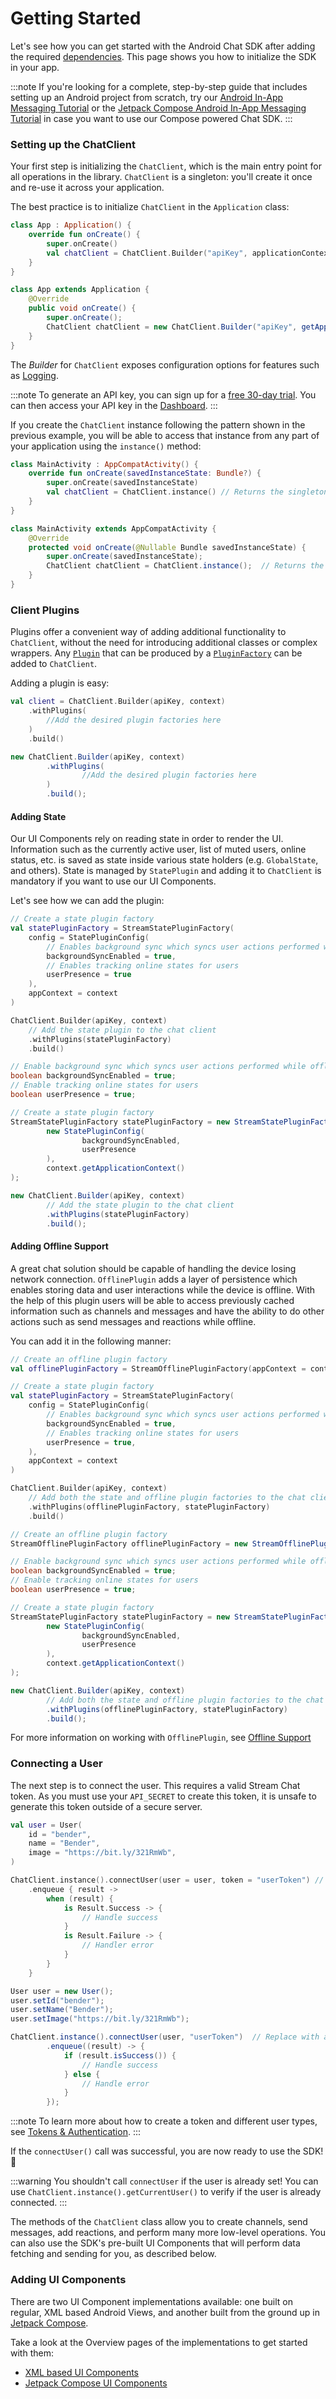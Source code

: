 
# Getting Started

Let's see how you can get started with the Android Chat SDK after adding the required [dependencies](./03-dependencies.mdx). This page shows you how to initialize the SDK in your app.

:::note
If you're looking for a complete, step-by-step guide that includes setting up an Android project from scratch, try our [Android In-App Messaging Tutorial](https://getstream.io/tutorials/android-chat/) or the [Jetpack Compose Android In-App Messaging Tutorial](https://getstream.io/chat/compose/tutorial/) in case you want to use our Compose powered Chat SDK.
:::

### Setting up the ChatClient

Your first step is initializing the `ChatClient`, which is the main entry point for all operations in the library. `ChatClient` is a singleton: you'll create it once and re-use it across your application.

The best practice is to initialize `ChatClient` in the `Application` class:

<Tabs>
<TabItem value="kotlin" label="Kotlin">

```kotlin
class App : Application() {
    override fun onCreate() {
        super.onCreate()
        val chatClient = ChatClient.Builder("apiKey", applicationContext).build()
    }
}
```
</TabItem>

<TabItem value="java" label="Java">

```java
class App extends Application {
    @Override
    public void onCreate() {
        super.onCreate();
        ChatClient chatClient = new ChatClient.Builder("apiKey", getApplicationContext()).build();
    }
}
```
</TabItem>
</Tabs>

The _Builder_ for `ChatClient` exposes configuration options for features such as [Logging](./06-logging.mdx).

:::note
To generate an API key, you can sign up for a [free 30-day trial](https://getstream.io/chat/trial/). You can then access your API key in the [Dashboard](https://getstream.io/dashboard).
:::

If you create the `ChatClient` instance following the pattern shown in the previous example, you will be able to access that instance from any part of your application using the `instance()` method:

<Tabs>
<TabItem value="kotlin" label="Kotlin">

```kotlin
class MainActivity : AppCompatActivity() {
    override fun onCreate(savedInstanceState: Bundle?) {
        super.onCreate(savedInstanceState)
        val chatClient = ChatClient.instance() // Returns the singleton instance
    }
}
```
</TabItem>

<TabItem value="java" label="Java">

```java
class MainActivity extends AppCompatActivity {
    @Override
    protected void onCreate(@Nullable Bundle savedInstanceState) {
        super.onCreate(savedInstanceState);
        ChatClient chatClient = ChatClient.instance();  // Returns the singleton instance
    }
}
```
</TabItem>
</Tabs>

### Client Plugins

Plugins offer a convenient way of adding additional functionality to `ChatClient`, without the need for introducing additional classes or complex wrappers.  Any [`Plugin`](https://github.com/GetStream/stream-chat-android/blob/main/stream-chat-android-client/src/main/java/io/getstream/chat/android/client/plugin/Plugin.kt) that can be produced by a [`PluginFactory`](https://github.com/GetStream/stream-chat-android/blob/main/stream-chat-android-client/src/main/java/io/getstream/chat/android/client/plugin/factory/PluginFactory.kt) can be added to `ChatClient`.

Adding a plugin is easy:

<Tabs>
<TabItem value="kotlin" label="kotlin">

```kotlin {2-4}
val client = ChatClient.Builder(apiKey, context)
    .withPlugins(
        //Add the desired plugin factories here
    )
    .build()
```
</TabItem>

<TabItem value="java" label="java">

```java {2-4}
new ChatClient.Builder(apiKey, context)
        .withPlugins(
                //Add the desired plugin factories here
        )
        .build();
```
</TabItem>
</Tabs>

#### Adding State

Our UI Components rely on reading state in order to render the UI. Information such as the currently active user, list of muted users, online status, etc. is saved as state inside various state holders (e.g. `GlobalState`, and others). State is managed by `StatePlugin` and adding it to `ChatClient` is mandatory if you want to use our UI Components.

Let's see how we can add the plugin:

<Tabs>
<TabItem value="kotlin" label="kotlin">

```kotlin
// Create a state plugin factory
val statePluginFactory = StreamStatePluginFactory(
    config = StatePluginConfig(
        // Enables background sync which syncs user actions performed while offline
        backgroundSyncEnabled = true,
        // Enables tracking online states for users
        userPresence = true
    ),
    appContext = context
)

ChatClient.Builder(apiKey, context)
    // Add the state plugin to the chat client
    .withPlugins(statePluginFactory)
    .build()
```

</TabItem>

<TabItem value="java" label="java">

```java
// Enable background sync which syncs user actions performed while offline
boolean backgroundSyncEnabled = true;
// Enable tracking online states for users
boolean userPresence = true;

// Create a state plugin factory
StreamStatePluginFactory statePluginFactory = new StreamStatePluginFactory(
        new StatePluginConfig(
                backgroundSyncEnabled,
                userPresence
        ),
        context.getApplicationContext()
);

new ChatClient.Builder(apiKey, context)
        // Add the state plugin to the chat client
        .withPlugins(statePluginFactory)
        .build();
```

</TabItem>
</Tabs>

#### Adding Offline Support

A great chat solution should be capable of handling the device losing network connection. `OfflinePlugin` adds a layer of persistence which enables storing data and user interactions while the device is offline. With the help of this plugin users will be able to access previously cached information such as channels and messages and have the ability to do other actions such as send messages and reactions while offline.

You can add it in the following manner:

<Tabs>
<TabItem value="kotlin" label="Kotlin">

```kotlin
// Create an offline plugin factory
val offlinePluginFactory = StreamOfflinePluginFactory(appContext = context)

// Create a state plugin factory
val statePluginFactory = StreamStatePluginFactory(
    config = StatePluginConfig(
        // Enables background sync which syncs user actions performed while offline.
        backgroundSyncEnabled = true,
        // Enables tracking online states for users
        userPresence = true,
    ),
    appContext = context
)

ChatClient.Builder(apiKey, context)
    // Add both the state and offline plugin factories to the chat client
    .withPlugins(offlinePluginFactory, statePluginFactory)
    .build()
```
</TabItem>

<TabItem value="java" label="Java">

```java
// Create an offline plugin factory
StreamOfflinePluginFactory offlinePluginFactory = new StreamOfflinePluginFactory(context);

// Enable background sync which syncs user actions performed while offline
boolean backgroundSyncEnabled = true;
// Enable tracking online states for users
boolean userPresence = true;

// Create a state plugin factory
StreamStatePluginFactory statePluginFactory = new StreamStatePluginFactory(
        new StatePluginConfig(
                backgroundSyncEnabled,
                userPresence
        ),
        context.getApplicationContext()
);

new ChatClient.Builder(apiKey, context)
        // Add both the state and offline plugin factories to the chat client
        .withPlugins(offlinePluginFactory, statePluginFactory)
        .build();
```
</TabItem>
</Tabs>

For more information on working with `OfflinePlugin`, see [Offline Support](../02-client/06-guides/06-offline-support.mdx)

### Connecting a User

The next step is to connect the user. This requires a valid Stream Chat token. As you must use your `API_SECRET` to create this token, it is unsafe to generate this token outside of a secure server.

<Tabs>
<TabItem value="kotlin" label="Kotlin">

```kotlin
val user = User(
    id = "bender",
    name = "Bender",
    image = "https://bit.ly/321RmWb",
)

ChatClient.instance().connectUser(user = user, token = "userToken") // Replace with a real token
    .enqueue { result ->
        when (result) {
            is Result.Success -> {
                // Handle success
            }
            is Result.Failure -> {
                // Handler error
            }
        }
    }
```
</TabItem>

<TabItem value="java" label="Java">

```java
User user = new User();
user.setId("bender");
user.setName("Bender");
user.setImage("https://bit.ly/321RmWb");

ChatClient.instance().connectUser(user, "userToken")  // Replace with a real token
        .enqueue((result) -> {
            if (result.isSuccess()) {
                // Handle success
            } else {
                // Handle error
            }
        });
```
</TabItem>
</Tabs>

:::note
To learn more about how to create a token and different user types, see [Tokens & Authentication](https://getstream.io/chat/docs/android/tokens_and_authentication/?language=kotlin).
:::

If the `connectUser()` call was successful, you are now ready to use the SDK! 🎉

:::warning
You shouldn't call `connectUser` if the user is already set! You can use `ChatClient.instance().getCurrentUser()` to verify if the user is already connected.
:::

The methods of the `ChatClient` class allow you to create channels, send messages, add reactions, and perform many more low-level operations. You can also use the SDK's pre-built UI Components that will perform data fetching and sending for you, as described below.

### Adding UI Components

There are two UI Component implementations available: one built on regular, XML based Android Views, and another built from the ground up in [Jetpack Compose](https://developer.android.com/jetpack/compose).

Take a look at the Overview pages of the implementations to get started with them:
- [XML based UI Components](../03-ui/01-overview.mdx)
- [Jetpack Compose UI Components](../04-compose/01-overview.mdx)
